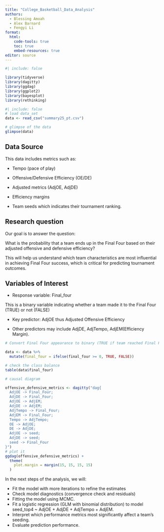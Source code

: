 ```yaml
---
title: "College_Basketball_Data_Analysis"
authors: 
  - Blessing Amoah
  - Alex Barnard
  - Fengyi Li
format: 
  html:
    code-tools: true
    toc: true
    embed-resources: true
editor: source
---
```



```r
#| include: false

library(tidyverse)
library(dagitty)
library(ggdag)
library(ggplot2)
library(bayesplot)
library(rethinking)
```

```r
#| include: false
# load data_set
data <- read_csv("summary25_pt.csv")
```

```r
# glimpse of the data
glimpse(data)
```
## Data Source


This data includes metrics such as:

- Tempo (pace of play)

- Offensive/Defensive Efficiency (OE/DE)

- Adjusted metrics (AdjOE, AdjDE)

- Efficiency margins

- Team seeds which indicates their tournament ranking.

## Research question

Our goal is to answer the question:

What is the probability that a team ends up in the Final Four based on their adjusted offensive and defensive efficiency?

This will help us understand which team characteristics are most influential in achieving Final Four success, which is critical for predicting tournament outcomes.


## Variables of Interest

- Response variable: Final_four

This is a binary variable indicating whether a team made it to the Final Four (TRUE) or not (FALSE)

- Key predictor: AdjOE thus Adjusted Offensive Efficiency

- Other predictors may include AdjDE, AdjTempo, AdjEM(Efficiency Margin).

```r
# Convert Final Four appearance to binary (TRUE if team reached Final Four, FALSE otherwise)

data <- data %>%
  mutate(final_four = ifelse(final_four >= 0, TRUE, FALSE))

# check the class balance
table(data$final_four)
```


```r
# causal diagram

offensive_defensive_metrics <- dagitty("dag{
  AdjOE -> Final_Four;
  AdjDE -> Final_Four;
  AdjOE -> AdjEM;
  AdjDE -> AdjEM;
  AdjTempo -> Final_Four;
  AdjEM -> Final_Four;
  Tempo -> AdjTempo;
  OE -> AdjOE;
  DE -> AdjDE;
  AdjOE -> seed;
  AdjDE -> seed;
  seed -> Final_Four
}")
# plot it
ggdag(offensive_defensive_metrics) +
  theme(
    plot.margin = margin(15, 15, 15, 15)
  )
```


In the next steps of the analysis, we will:
	
- Fit the model with more iterations to refine the estimates
- Check model diagnostics (convergence check and residuals)
- Fitting the model using MCMC.
- Fit a logistic regression (GLM with binomial distribution) to model seed_top4 ~ AdjOE + AdjDE + AdjTempo + AdjEM.
- Interpret which performance metrics most significantly affect a team’s seeding.
- Evaluate prediction performance.



